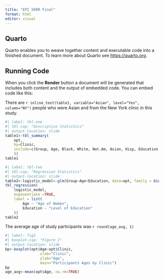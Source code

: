 ```yaml
---
title: "EPI 590R Final"
format: html
editor: visual
---
```


## Quarto

Quarto enables you to weave together content and executable code into a finished document. To learn more about Quarto see <https://quarto.org>.

## Running Code

When you click the **Render** button a document will be generated that includes both content and the output of embedded code. You can embed code like this:

There are `r inline_text(table1, variable="Asian", level="Yes", column="NY")` people who were Asian and from the New York clinic in this study.

```r
#| label: tbl-one
#| tbl-cap: "Descriptive Statistics"
#| output-location: slide
table1<-tbl_summary(
	opt,
	by=Clinic,
	include=c(Group, Age, Black, White, Nat.Am, Asian, Hisp, Education
	))
table1
```

```r
#| label: tbl-two
#| tbl-cap: "Regression Statistics"
#| output-location: slide
table2<-logistic_model<-glm(Group~Age+Education, data=opt, family = binomial())
tbl_regression(
	logistic_model,
	exponentiate =TRUE,
	label = list(
		Age ~ "Age of Women",
		Education ~ "Level of Education"
	))
table2
```

The average age of study participants was `r round(age_avg, 1)`

```r
#| label: fig1
#| boxplot-cap: "Figure 1"
#| output-location: slide
bp<-boxplot(opt$Age~opt$Clinic,
				xlab="Clinic",
				ylab="Age",
				main="Participants Ages by Clinic")
bp
age_avg<-mean(opt$Age, na.rm=TRUE)
```
